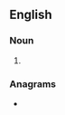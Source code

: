 ==English==

===Noun===
{{head|en|noun form}}

# {{plural of|en|ptarmic}}

===Anagrams===
* {{anagrams|en|a=acimprst|crampits}}